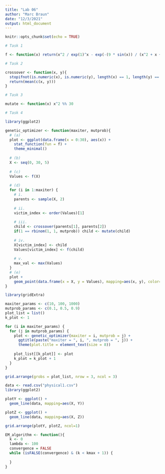 ```yaml
---
title: "Lab 06"
author: "Marc Braun"
date: "12/3/2021"
output: html_document
---
```


```r
knitr::opts_chunk$set(echo = TRUE)
```

```r
# Task 1

f <- function(x) return(x^2 / exp(1)^x - exp(-(9 * sin(x)) / (x^2 + x + 1)))

# Task 2

crossover <- function(x, y){
  stopifnot(is.numeric(x), is.numeric(y), length(x) == 1, length(y) == 1)
  return(mean(c(x, y)))
}

# Task 3

mutate <- function(x) x^2 %% 30

# Task 4

library(ggplot2)

genetic_optimizer <- function(maxiter, mutprob){
  # (a)
  plot <- ggplot(data.frame(x = 0:30), aes(x)) +
    stat_function(fun = f) +
    theme_minimal()
  
  # (b)
  X <- seq(0, 30, 5)
  
  # (c)
  Values <- f(X)
  
  # (d)
  for (i in 1:maxiter) {
    # i.
    parents <- sample(X, 2)
    
    # ii.
    victim_index <- order(Values)[1]
    
    # iii.
    child <- crossover(parents[1], parents[2])
    if(1 == rbinom(1, 1, mutprob)) child <- mutate(child)
    
    # iv.
    X[victim_index] <- child
    Values[victim_index] <- f(child)
    
    # v.
    max_val <- max(Values)
  }
  # (e)
  plot +
    geom_point(data.frame(x = X, y = Values), mapping=aes(x, y), color="red")
}
```

```r
library(gridExtra)

maxiter_params <- c(10, 100, 1000)
mutprob_params <- c(0.1, 0.5, 0.9)
plot_list = list()
k_plot <- 1

for (i in maxiter_params) {
  for (j in mutprob_params) {
    plot <- genetic_optimizer(maxiter = i, mutprob = j) +
      ggtitle(paste("maxiter = ", i, ", mutprob = ", j)) +
      theme(plot.title = element_text(size = 8))
    
    plot_list[[k_plot]] <- plot
    k_plot = k_plot + 1
  }
}

grid.arrange(grobs = plot_list, nrow = 3, ncol = 3)
```

```r
data <- read.csv("physical1.csv")
library(ggplot2)

plotY <- ggplot() +
  geom_line(data, mapping=aes(X, Y))

plotZ <- ggplot() +
  geom_line(data, mapping=aes(X, Z))

grid.arrange(plotY, plotZ, ncol=1)

EM_algorithm <- function(){
  k <- 0
  lambda <- 100
  convergence = FALSE
  while (isFALSE(convergence) & (k < kmax + 1)) {
    
  }
}
```


































